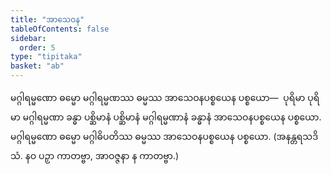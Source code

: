 ```yaml
---
title: "အာသေဝန"
tableOfContents: false
sidebar:
  order: 5
type: "tipitaka"
basket: "ab"
---
```



<DynamicBreadcrumb />

<Division number="45">

<Paragraph number="2561">
မဂ္ဂါရမ္မဏော ဓမ္မော မဂ္ဂါရမ္မဏဿ ဓမ္မဿ အာသေဝနပစ္စယေန ပစ္စယော—  ပုရိမာ ပုရိမာ မဂ္ဂါရမ္မဏာ ခန္ဓာ ပစ္ဆိမာနံ ပစ္ဆိမာနံ မဂ္ဂါရမ္မဏာနံ ခန္ဓာနံ အာသေဝနပစ္စယေန ပစ္စယော.
</Paragraph>

<Paragraph number="2562">
မဂ္ဂါရမ္မဏော ဓမ္မော မဂ္ဂါဓိပတိဿ ဓမ္မဿ အာသေဝနပစ္စယေန ပစ္စယော. (အနန္တရသဒိသံ. နဝ ပဉှာ ကာတဗ္ဗာ, အာဝဇ္ဇနာ န ကာတဗ္ဗာ.)
</Paragraph>
</Division>
